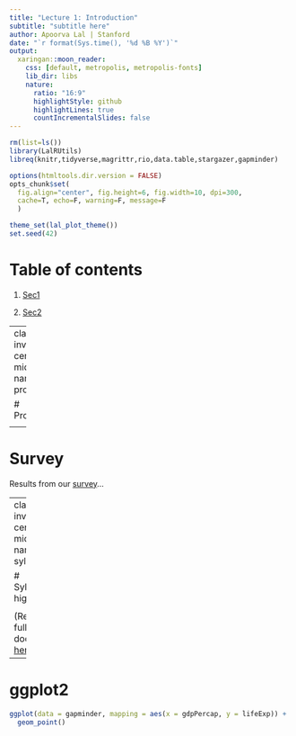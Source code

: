 ```yaml
---
title: "Lecture 1: Introduction"
subtitle: "subtitle here"
author: Apoorva Lal | Stanford
date: "`r format(Sys.time(), '%d %B %Y')`"
output:
  xaringan::moon_reader:
    css: [default, metropolis, metropolis-fonts]
    lib_dir: libs
    nature:
      ratio: "16:9"
      highlightStyle: github
      highlightLines: true
      countIncrementalSlides: false
---
```


```r
rm(list=ls())
library(LalRUtils)
libreq(knitr,tidyverse,magrittr,rio,data.table,stargazer,gapminder)

options(htmltools.dir.version = FALSE)
opts_chunk$set(
  fig.align="center", fig.height=6, fig.width=10, dpi=300,
  cache=T, echo=F, warning=F, message=F
  )

theme_set(lal_plot_theme())
set.seed(42)
```

# Table of contents

1. [Sec1](#prologue)

2. [Sec2](#syllabus)


---
class: inverse, center, middle
name: prologue

# Prologue

<html><div style='float:left'></div><hr color='#EB811B' size=1px width=796px></html>

---

# Survey

Results from our [survey](https://goo.gl/forms/PjojERKMOpbo78JJ3)...

---
class: inverse, center, middle
name: syllabus

# Syllabus highlights

<html><div style='float:left'></div><hr color='#EB811B' size=1px width=796px></html>

(Read the full document [here](https://github.com/uo-ec607/syllabus/blob/master/syllabus.pdf).)

---

# ggplot2

```r
ggplot(data = gapminder, mapping = aes(x = gdpPercap, y = lifeExp)) +
  geom_point()
```
